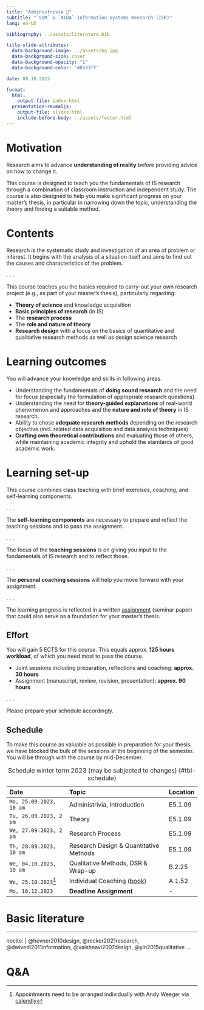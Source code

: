 ```yaml
---
title: "Administrivia 🧐"  
subtitle: "`SIM` & `AIDA` Information Systems Research (ISR)"
lang: en-US

bibliography: ../assets/literature.bib

title-slide-attributes:
  data-background-image: ../assets/bg.jpg
  data-background-size: cover
  data-background-opacity: "1"
  data-background-color: '#0333ff'

date: 08.19.2023

format: 
  html:
    output-file: index.html
  presentation-revealjs:
    output-file: slides.html 
    include-before-body: ../assets/footer.html
---
```


# Motivation {.vertical-center background-color="#0333ff"}

:::large
Research aims to advance **understanding of reality** before providing advice on how to change it. 
:::

:::notes
This course is designed to teach you the fundamentals of IS research through a combination of classroom instruction and independent study. The course is also designed to help you make significant progress on your master's thesis, in particular in narrowing down the topic, understanding the theory and finding a suitable method.
:::

# Contents

Research is the systematic study and investigation of an area of problem or interest. It begins with the analysis of a situation itself and aims to find out the causes and characteristics of the problem. 

. . .

This course teaches you the basics required to carry-out your own research project (e.g., as part of your master's thesis), particularly regarding: 

:::{.incremental}
- **Theory of science** and knowledge acquisition
- **Basic principles of research** (in IS)
- The **research process**
- The **role and nature of theory**
- **Research design** with a focus on the basics of quantitative and qualitative research methods as well as design science research
:::

# Learning outcomes

You will advance your knowledge and skills in following areas.

::: {.incremental}
- Understanding the fundamentals of **doing sound research** and the need for focus (especially the formulation of appropriate research questions).
- Understanding the need for **theory-guided explanations** of real-world phenomenon and approaches and the **nature and role of theory** in IS research.
- Ability to chose **adequate research methods** depending on the research objective (incl. related data acquisition and data analysis techniques)
- **Crafting own theoretical contributions** and evaluating those of others, while maintaining academic integrity and uphold the standards of good academic work.
:::

# Learning set-up

This course combines class teaching with brief exercises, coaching, and self-learning components.

. . .

The **self-learning components** are necessary to prepare and reflect the teaching sessions and to pass the assignment.

. . .

The focus of the **teaching sessions** is on giving you input to the fundamentals of IS research and to reflect those. 

. . .

The **personal coaching sessions** will help you move forward with your assignment.

. . .

The learning progress is reflected in a written [assignment](../assignment/) (seminar paper) that could also serve as a foundation for your master's thesis.


## Effort

You will gain 5 ECTS for this course. This equals approx. **125 hours workload**, of which you need most to pass the course.

::: {.incremental}
-	Joint sessions including preparation, reflections and coaching: **approx. 30 hours**
-	Assignment (manuscript, review, revision, presentation): **approx. 90 hours**
:::

. . .

Please prepare your schedule accordingly.

## Schedule {.scrollable .smaller}

:::notes
To make this course as valuable as possible in preparation for your thesis, we have blocked the bulk of the sessions at the beginning of the semester. You will be through with the course by mid-December. 
:::

|Date                    |Topic                                    |Location  |
|:-----------------------|:----------------------------------------|:---------|
|`Mo, 25.09.2023, 10 am` | Administrivia, Introduction             | E5.1.09
|`Tu, 26.09.2023, 2 pm ` | Theory                                  | E5.1.09
|`We, 27.09.2023, 2 pm`  | Research Process                        | E5.1.09
|`Th, 28.09.2023, 10 am` | Research Design & Quantitative Methods  | E5.1.09
|`We, 04.10.2023, 10 am` | Qualitative Methods, DSR & Wrap-up      | B.2.25
|`We, 25.10.2023`[^1]    | Individual Coaching ([book](https://calendly.com/awe-hnu/is-research-coaching?month=2023-10))|A.1.52
|`Mo, 18.12.2023`        |**Deadline Assignment**                  |-         

: Schedule winter term 2023 (may be subjected to changes) {#tbl-schedule}

[^1]: Appointments need to be arranged individually with Andy Weeger via [calendly](https://calendly.com/awe-hnu/is-research-coaching?month=2023-10)

# Basic literature

::: {#refs}
---
nocite: |
  @hevner2010design, @recker2021research, @dwivedi2011information, @vaishnavi2007design, @yin2015qualitative
...
:::

# Q&A {.html-hidden .unlisted .vertical-center background-color="#0333ff" background-image="../assets/bg.jpg"}
